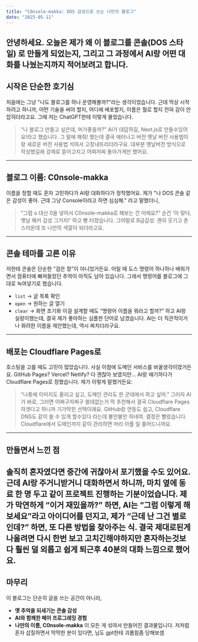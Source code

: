 ```yaml
---
title: "C0nsole-makka: DOS 감성으로 쓰는 나만의 블로그"
date: "2025-05-11"
---
```

안녕하세요. 오늘은 제가 왜 이 블로그를 **콘솔(DOS 스타일)** 로 만들게 되었는지, 그리고 그 과정에서 AI랑 어떤 대화를 나눴는지까지 적어보려고 합니다. 
---
## 시작은 단순한 호기심
처음에는 그냥 "나도 블로그를 하나 운영해볼까?"라는 생각이었습니다. 
근데 막상 시작하려고 하니까, 어떤 기술을 써야 할지, 어디에 배포할지, 이름은 뭘로 할지 전혀 감이 안 잡히더라고요. 
그때 저는 ChatGPT한테 이렇게 물었습니다. 
> “나 블로그 만들고 싶은데, 머가좋을까?” 
AI가 대답하길, Next.js로 만들수있어요!라고 했습니다. 
그 말에 해줘! 했는데 결국 에러나고 버전 옛날 버전 사용법이랑 새로운 버전 사용법 석여서 고장내뜨리더라구요.
대부분 옛날버전 방식으로 작성했길래 강제로 뜯어고치고 어찌저찌 돌아가게만 했어요.
---
## 블로그 이름: C0nsole-makka
이름을 정할 때도 혼자 고민하다가 AI랑 대화하다가 정착했어요. 
제가 "나 DOS 콘솔 같은 감성이 좋아. 근데 그냥 Console이라고 하면 심심해." 라고 말했더니, 
> “그럼 o 대신 0을 넣어서 C0nsole-makka로 해보는 건 어때요?” 
순간 ‘아 맞다, 옛날 해커 감성 그거지!’ 하고 빵 터졌습니다. 
그야말로 B급감성. 괜히 웃기고 촌스러운데 또 나만의 색깔이 되더라고요. 
---
## 콘솔 테마를 고른 이유
저한테 콘솔은 단순한 "검은 창"이 아니었거든요. 
어릴 때 도스 명령어 하나하나 배워가면서 컴퓨터에 빠져들었던 추억이 아직도 남아 있습니다. 
그래서 명령어를 블로그에 그대로 녹여넣기로 했습니다. 
- `list` → 글 목록 확인 
- `open` → 원하는 글 열기 
- `clear` → 화면 초기화 
이걸 설계할 때도 “명령어 이름을 뭐라고 할까?” 하고 AI랑 실랑이했는데, 결국 제가 좋아하는 심플한 단어로 남겼습니다. 
AI는 더 직관적이거나 화려한 이름을 제안했는데, 역시 짜치더라구요. 
---
## 배포는 Cloudflare Pages로
호스팅을 고를 때도 고민이 많았습니다. 
사실 이참에 도메인 서비스를 바꿀생각이였거든요.
GitHub Pages? Vercel? Netlify? 다 괜찮아 보였지만… 
AI랑 얘기하다가 Cloudflare Pages로 정했습니다. 
제가 이렇게 말했거든요: 
> “나중에 이미지도 올리고 싶고, 도메인 관리도 한 군데에서 하고 싶어.” 
그러자 AI가 바로, 그러면 어쩌구저쩌구 쓸데없는거 막 추천해서 결국 Cloudflare Pages하겟다고 하니까 기가막힌 선택이래요. 
GitHub랑 연동도 쉽고, Cloudflare DNS도 같이 쓸 수 있게 할수있다 라는데 불안불안 하네여. 
결정은 빨랐습니다. Cloudflare에서 도메인까지 같이 관리하면 머리 아플 일 줄어드니까요. 
---
## 만들면서 느낀 점
솔직히 혼자였다면 중간에 귀찮아서 포기했을 수도 있어요. 
근데 AI랑 주거니받거니 대화하면서 하니까, 마치 옆에 동료 한 명 두고 같이 프로젝트 진행하는 기분이었습니다. 
제가 막연하게 “이거 재밌을까?” 하면, AI는 “그럼 이렇게 해보세요”라고 아이디어를 던지고, 
제가 “근데 난 그건 별로인데?” 하면, 또 다른 방법을 찾아주는 식.
결국 제대로된게 나올려면 다시 한번 보고 고치긴해야하지만 혼자하는것보다 훨씬 덜 외롭고 쉽게 퇴근후 40분의 대화 느낌으로 했어요. 
---
## 마무리
이 블로그는 단순히 글을 쓰는 공간이 아니라, 
- **옛 추억을 되새기는 콘솔 감성** 
- **AI와 함께한 페어 프로그래밍 경험** 
- **나만의 이름, C0nsole-makka** 
이 모든 게 섞여서 만들어진 결과물입니다. 
저처럼 혼자 삽질하면서 막막한 분이 있다면, 님도 gpt한테 괴롭힘좀 당해보셈